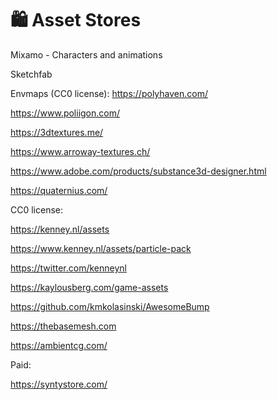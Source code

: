 
# 🛍 Asset Stores

<Todo>
Mixamo - Characters and animations

Sketchfab

Envmaps (CC0 license):
https://polyhaven.com/

https://www.poliigon.com/

https://3dtextures.me/

https://www.arroway-textures.ch/

https://www.adobe.com/products/substance3d-designer.html

https://quaternius.com/

CC0 license:

https://kenney.nl/assets

https://www.kenney.nl/assets/particle-pack

https://twitter.com/kenneynl

https://kaylousberg.com/game-assets

https://github.com/kmkolasinski/AwesomeBump

https://thebasemesh.com

https://ambientcg.com/

Paid:

https://syntystore.com/

</Todo>
